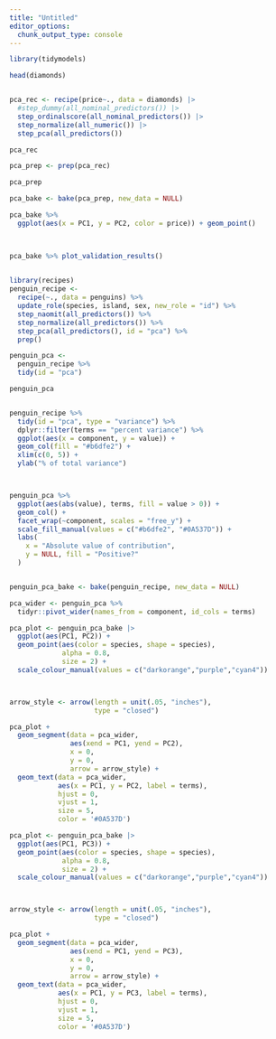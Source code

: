 ```yaml
---
title: "Untitled"
editor_options: 
  chunk_output_type: console
---
```



```r
library(tidymodels)
```



```r
head(diamonds)


pca_rec <- recipe(price~., data = diamonds) |>
  #step_dummy(all_nominal_predictors()) |>
  step_ordinalscore(all_nominal_predictors()) |>
  step_normalize(all_numeric()) |>
  step_pca(all_predictors())

pca_rec

pca_prep <- prep(pca_rec)

pca_prep

pca_bake <- bake(pca_prep, new_data = NULL)

pca_bake %>%
  ggplot(aes(x = PC1, y = PC2, color = price)) + geom_point()
  


pca_bake %>% plot_validation_results()
  


```



```r

library(recipes)
penguin_recipe <-
  recipe(~., data = penguins) %>% 
  update_role(species, island, sex, new_role = "id") %>% 
  step_naomit(all_predictors()) %>% 
  step_normalize(all_predictors()) %>%
  step_pca(all_predictors(), id = "pca") %>% 
  prep()

penguin_pca <- 
  penguin_recipe %>% 
  tidy(id = "pca") 

penguin_pca


penguin_recipe %>% 
  tidy(id = "pca", type = "variance") %>% 
  dplyr::filter(terms == "percent variance") %>% 
  ggplot(aes(x = component, y = value)) + 
  geom_col(fill = "#b6dfe2") + 
  xlim(c(0, 5)) + 
  ylab("% of total variance")



penguin_pca %>%
  ggplot(aes(abs(value), terms, fill = value > 0)) +
  geom_col() +
  facet_wrap(~component, scales = "free_y") +
  scale_fill_manual(values = c("#b6dfe2", "#0A537D")) +
  labs(
    x = "Absolute value of contribution",
    y = NULL, fill = "Positive?"
  ) 


penguin_pca_bake <- bake(penguin_recipe, new_data = NULL)

pca_wider <- penguin_pca %>% 
  tidyr::pivot_wider(names_from = component, id_cols = terms)

pca_plot <- penguin_pca_bake |> 
  ggplot(aes(PC1, PC2)) +
  geom_point(aes(color = species, shape = species), 
             alpha = 0.8, 
             size = 2) +
  scale_colour_manual(values = c("darkorange","purple","cyan4")) 



arrow_style <- arrow(length = unit(.05, "inches"),
                     type = "closed")

pca_plot +
  geom_segment(data = pca_wider,
               aes(xend = PC1, yend = PC2), 
               x = 0, 
               y = 0, 
               arrow = arrow_style) + 
  geom_text(data = pca_wider,
            aes(x = PC1, y = PC2, label = terms), 
            hjust = 0, 
            vjust = 1,
            size = 5, 
            color = '#0A537D') 
```


```r
pca_plot <- penguin_pca_bake |> 
  ggplot(aes(PC1, PC3)) +
  geom_point(aes(color = species, shape = species), 
             alpha = 0.8, 
             size = 2) +
  scale_colour_manual(values = c("darkorange","purple","cyan4")) 



arrow_style <- arrow(length = unit(.05, "inches"),
                     type = "closed")

pca_plot +
  geom_segment(data = pca_wider,
               aes(xend = PC1, yend = PC3), 
               x = 0, 
               y = 0, 
               arrow = arrow_style) + 
  geom_text(data = pca_wider,
            aes(x = PC1, y = PC3, label = terms), 
            hjust = 0, 
            vjust = 1,
            size = 5, 
            color = '#0A537D') 
```



